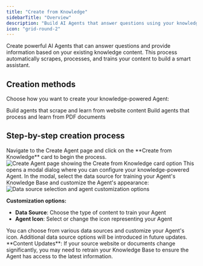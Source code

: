 ```yaml
---
title: "Create from Knowledge"
sidebarTitle: "Overview"
description: "Build AI Agents that answer questions using your knowledge base"
icon: "grid-round-2"
---
```


Create powerful AI Agents that can answer questions and provide information based on your existing knowledge content. This process automatically scrapes, processes, and trains your content to build a smart assistant.


## Creation methods

Choose how you want to create your knowledge-powered Agent:

<CardGroup cols={2}>
  <Card title="From Website Knowledge" icon="globe" href="/platform-fundamentals/platform-tour/agents/create-agent-from-website-knowledge">
    Build agents that scrape and learn from website content
  </Card>

  <Card title="From PDF Knowledge" icon="file-pdf" href="/platform-fundamentals/platform-tour/agents/create-agent-from-pdf-knowledge">
    Build agents that process and learn from PDF documents
  </Card>
</CardGroup>

## Step-by-step creation process

<Steps>
<Step title="Click Create from Knowledge card">
  Navigate to the Create Agent page and click on the **Create from Knowledge** card to begin the process.

  <Frame>
  <img src="/images/dashboard/knowledge/website/create-from-kb-step-1.png" alt="Create Agent page showing the Create from Knowledge card option" />
  </Frame>

  <Check>
  This opens a modal dialog where you can configure your knowledge-powered Agent.
  </Check>
</Step>

<Step title="Select data source and customize Agent">
  In the modal, select the data source for training your Agent's Knowledge Base and customize the Agent's appearance:

  <Frame>
  <img src="/images/dashboard/knowledge/website/create-from-kb-step-2.png" alt="Data source selection and agent customization options" />
  </Frame>

  **Customization options:**
  - **Data Source**: Choose the type of content to train your Agent
  - **Agent Icon**: Select or change the icon representing your Agent

  <Info>
  You can choose from various data sources and customize your Agent's icon. Additional data source options will be introduced in future updates.
  </Info>
</Step>
</Steps>



<Warning>
  **Content Updates**: If your source website or documents change significantly,
  you may need to retrain your Knowledge Base to ensure the Agent has access to
  the latest information.
</Warning>
